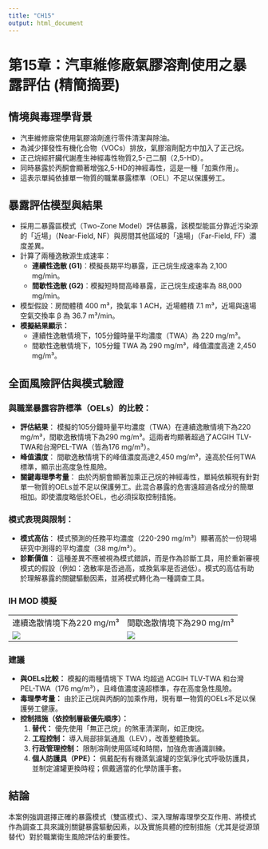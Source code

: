 ```yaml
---
title: "CH15"
output: html_document
---
```


# **第15章：汽車維修廠氣膠溶劑使用之暴露評估 (精簡摘要)**

## **情境與毒理學背景**

-   汽車維修廠常使用氣膠溶劑進行零件清潔與除油。\
-   為減少揮發性有機化合物（VOCs）排放，氣膠溶劑配方中加入了正己烷。\
-   正己烷經肝臟代謝產生神經毒性物質2,5-己二酮（2,5-HD）。\
-   同時暴露於丙酮會顯著增強2,5-HD的神經毒性，這是一種「加乘作用」。\
-   這表示單純依據單一物質的職業暴露標準（OEL）不足以保護勞工。

## **暴露評估模型與結果**

-   採用二暴露區模式（Two-Zone Model）評估暴露，該模型能區分靠近污染源的「近場」（Near-Field, NF）與房間其他區域的「遠場」（Far-Field, FF）濃度差異。\
-   計算了兩種逸散源生成速率：
    -   **連續性逸散 (G1)**：模擬長期平均暴露，正己烷生成速率為 2,100 mg/min。\
    -   **間歇性逸散 (G2)**：模擬短時間高峰暴露，正己烷生成速率為 88,000 mg/min。\
-   模型假設：房間體積 400 m³，換氣率 1 ACH，近場體積 7.1 m³，近場與遠場空氣交換率 β 為 36.7 m³/min。\
-   **模擬結果顯示：**
    -   連續性逸散情境下，105分鐘時量平均濃度（TWA）為 220 mg/m³。\
    -   間歇性逸散情境下，105分鐘 TWA 為 290 mg/m³，峰值濃度高達 2,450 mg/m³。

## **全面風險評估與模式驗證**

### **與職業暴露容許標準（OELs）的比較：**

-   **評估結果**： 模擬的105分鐘時量平均濃度（TWA）在連續逸散情境下為220 mg/m³，間歇逸散情境下為290 mg/m³。這兩者均顯著超過了ACGIH TLV-TWA和台灣PEL-TWA（皆為176 mg/m³）。\
-   **峰值濃度**： 間歇逸散情境下的峰值濃度高達2,450 mg/m³，遠高於任何TWA標準，顯示出高度急性風險。\
-   **關鍵毒理學考量**： 由於丙酮會顯著加乘正己烷的神經毒性，單純依賴現有針對單一物質的OELs並不足以保護勞工。此混合暴露的危害遠超過各成分的簡單相加。即使濃度略低於OEL，也必須採取控制措施。

### **模式表現與限制：**

-   **模式高估**： 模式預測的任務平均濃度（220-290 mg/m³）顯著高於一份現場研究中測得的平均濃度（38 mg/m³）。\
-   **診斷價值**： 這種差異不應被視為模式錯誤，而是作為診斷工具，用於重新審視模式的假設（例如：逸散率是否過高，或換氣率是否過低）。模式的高估有助於理解暴露的關鍵驅動因素，並將模式轉化為一種調查工具。

### IH MOD 模擬

|                             |                             |
|-----------------------------|-----------------------------|
| 連續逸散情境下為220 mg/m³   | 間歇逸散情境下為290 mg/m³   |
| ![](info/images/CH15-1.png) | ![](info/images/CH15-2.png) |

### **建議**

-   **與OELs比較：** 模擬的兩種情境下 TWA 均超過 ACGIH TLV-TWA 和台灣 PEL-TWA（176 mg/m³），且峰值濃度遠超標準，存在高度急性風險。\
-   **毒理學考量：** 由於正己烷與丙酮的加乘作用，現有單一物質的OELs不足以保護勞工健康。\
-   **控制措施（依控制層級優先順序）：**
    1.  **替代：** 優先使用「無正己烷」的煞車清潔劑，如正庚烷。\
    2.  **工程控制：** 導入局部排氣通風（LEV），改善整體換氣。\
    3.  **行政管理控制：** 限制溶劑使用區域和時間，加強危害通識訓練。\
    4.  **個人防護具（PPE）：** 佩戴配有有機蒸氣濾罐的空氣淨化式呼吸防護具，並制定濾罐更換時程；佩戴適當的化學防護手套。

## **結論**

本案例強調選擇正確的暴露模式（雙區模式）、深入理解毒理學交互作用、將模式作為調查工具來識別關鍵暴露驅動因素，以及實施具體的控制措施（尤其是從源頭替代）對於職業衛生風險評估的重要性。
